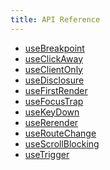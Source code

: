 ```yaml
---
title: API Reference
---
```


- [useBreakpoint](/hooks/api/useBreakpoint)
- [useClickAway](/hooks/api/useClickAway)
- [useClientOnly](/hooks/api/useClientOnly)
- [useDisclosure](/hooks/api/useDisclosure)
- [useFirstRender](/hooks/api/useFirstRender)
- [useFocusTrap](/hooks/api/useFocusTrap)
- [useKeyDown](/hooks/api/useKeyDown)
- [useRerender](/hooks/api/useRerender)
- [useRouteChange](/hooks/api/useRouteChange)
- [useScrollBlocking](/hooks/api/useScrollBlocking)
- [useTrigger](/hooks/api/useTrigger)
